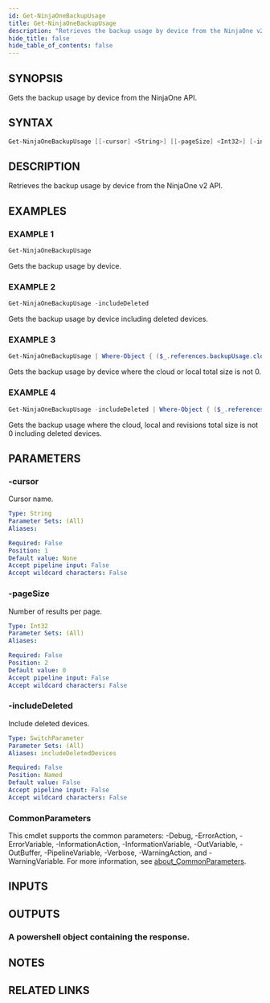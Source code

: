 ```yaml
---
id: Get-NinjaOneBackupUsage
title: Get-NinjaOneBackupUsage
description: "Retrieves the backup usage by device from the NinjaOne v2 API."
hide_title: false
hide_table_of_contents: false
---
```


## SYNOPSIS

Gets the backup usage by device from the NinjaOne API.

## SYNTAX

```powershell
Get-NinjaOneBackupUsage [[-cursor] <String>] [[-pageSize] <Int32>] [-includeDeleted] [<CommonParameters>]
```

## DESCRIPTION

Retrieves the backup usage by device from the NinjaOne v2 API.

## EXAMPLES

### EXAMPLE 1

```powershell
Get-NinjaOneBackupUsage
```

Gets the backup usage by device.

### EXAMPLE 2

```powershell
Get-NinjaOneBackupUsage -includeDeleted
```

Gets the backup usage by device including deleted devices.

### EXAMPLE 3

```powershell
Get-NinjaOneBackupUsage | Where-Object { ($_.references.backupUsage.cloudTotalSize -ne 0) -or ($_.references.backupUsage.localTotalSize -ne 0) }
```

Gets the backup usage by device where the cloud or local total size is not 0.

### EXAMPLE 4

```powershell
Get-NinjaOneBackupUsage -includeDeleted | Where-Object { ($_.references.backupUsage.cloudTotalSize -ne 0) -and ($_.references.backupUsage.localTotalSize -ne 0) -and ($_.references.backupUsage.revisionsTotalSize -ne 0) }
```

Gets the backup usage where the cloud, local and revisions total size is not 0 including deleted devices.

## PARAMETERS

### -cursor

Cursor name.

```yaml
Type: String
Parameter Sets: (All)
Aliases:

Required: False
Position: 1
Default value: None
Accept pipeline input: False
Accept wildcard characters: False
```

### -pageSize

Number of results per page.

```yaml
Type: Int32
Parameter Sets: (All)
Aliases:

Required: False
Position: 2
Default value: 0
Accept pipeline input: False
Accept wildcard characters: False
```

### -includeDeleted

Include deleted devices.

```yaml
Type: SwitchParameter
Parameter Sets: (All)
Aliases: includeDeletedDevices

Required: False
Position: Named
Default value: False
Accept pipeline input: False
Accept wildcard characters: False
```

### CommonParameters

This cmdlet supports the common parameters: -Debug, -ErrorAction, -ErrorVariable, -InformationAction, -InformationVariable, -OutVariable, -OutBuffer, -PipelineVariable, -Verbose, -WarningAction, and -WarningVariable. For more information, see [about_CommonParameters](http://go.microsoft.com/fwlink/?LinkID=113216).

## INPUTS

## OUTPUTS

### A powershell object containing the response.

## NOTES

## RELATED LINKS
